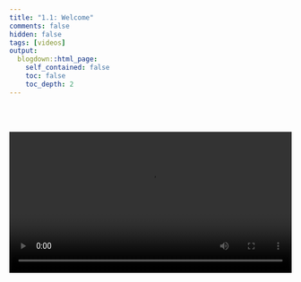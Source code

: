 ```yaml
---
title: "1.1: Welcome"
comments: false
hidden: false
tags: [videos]
output: 
  blogdown::html_page: 
    self_contained: false
    toc: false
    toc_depth: 2
---
```


<br><br>

<video controls width="100%"> 
<source src="https://github.com/tidy-MN/R-camp-videos/raw/main/videos/Day1/01-1-welcome.mp4" type="video/mp4">

<track src="https://raw.githubusercontent.com/tidy-MN/R-camp-videos/main/videos/Day1/01-1-welcome-en-us.vtt" label="English" kind="captions" srclang="en-us" default>

</video>